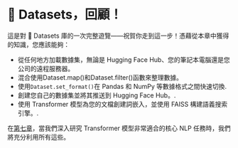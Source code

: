 # 🤗 Datasets，回顧！

<CourseFloatingBanner
    chapter={5}
    classNames="absolute z-10 right-0 top-0"
/>

這是對 🤗 Datasets 庫的一次完整遊覽——祝賀你走到這一步！憑藉從本章中獲得的知識，您應該能夠：

- 從任何地方加載數據集，無論是 Hugging Face Hub、您的筆記本電腦還是您公司的遠程服務器。
- 混合使用Dataset.map()和Dataset.filter()函數來整理數據。
- 使用`Dataset.set_format()`在 Pandas 和 NumPy 等數據格式之間快速切換.
- 創建您自己的數據集並將其推送到 Hugging Face Hub。.
- 使用 Transformer 模型為您的文檔創建詞嵌入，並使用 FAISS 構建語義搜索引擎。.

在[第七章](/course/chapter7)，當我們深入研究 Transformer 模型非常適合的核心 NLP 任務時，我們將充分利用所有這些。